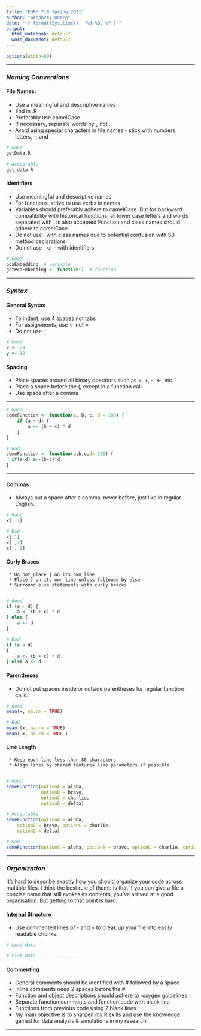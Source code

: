 ---
title: "EDRM 718 Spring 2021"
author: "Geophrey Odero"
date: "`r format(Sys.time(), '%d %B, %Y')`"
output:
  html_notebook: default
  word_document: default
---

```{r}
options(width=80)
```
*****

### ***Naming Conventions***

####  File Names:
  * Use a meaningful and descriptive names
  * End in .R
  * Preferably use camelCase
  * If necessary, separate words by _ not .
  * Avoid using special characters in file names - stick with numbers, letters, -, and _
```r
# Good
getData.R

# Acceptable
get_data.R
```
#### Identifiers
  * Use meaningful and descriptive names
  * For functions, strive to use verbs in names
  * Variables should preferably adhere to camelCase. But for backward compatibility with  historical functions, all lower case letters and words separated with . is also accepted
Function and class names should adhere to camelCase
  * Do not use . with class names due to potential confusion with S3 method declarations
  * Do not use _ or - with identifiers
```r
# Good
pcaEmbedding  # variable
getPcaEmbedding <- function()  # function
```

*****

### ***Syntax***

#### General Syntax

  * To indent, use 4 spaces not tabs
  * For assignments, use <- not =
  * Do not use ;
```r
# Good 
x <- 23
y <- 12
```

#### Spacing
  * Place spaces around all binary operators such as =, +, -, <-, etc.
  * Place a space before the (, except in a function call
  * Use space after a comma
  
***


```r
# Good
someFunction <- function(a, b, c, d = 100) {
    if (a < d) {
        a <- (b + c) * d
    }
}

# Bad
someFunction <- function(a,b,c,d= 100) { 
  if(a<d) a<-(b+c)*d 
}
```

*****

#### Commas
      
* Always put a space after a comma, never before, just like in regular English.

```r
# Good
x[, 1]

# Bad
x[,1]
x[ ,1]
x[ , 1]
```    

#### Curly Braces
     * Do not place { on its own line
     * Place } on its own line unless followed by else
     * Surround else statements with curly braces
     
```r
# Good
if (a < d) {
    a <- (b + c) * d
} else {
    a <- d
}

# Bad
if (a < d) 
{
    a <- (b + c) * d
} else a <- d
```


#### Parentheses

* Do not put spaces inside or outside parentheses for regular function calls.

```r
# Good
mean(x, na.rm = TRUE)

# Bad
mean (x, na.rm = TRUE)
mean( x, na.rm = TRUE )
```


#### Line Length
     * Keep each line less than 80 characters
     * Align lines by shared features like parameters if possible
     
```r
# Good
someFunction(optionA = alpha,
             optionB = bravo,
             optionC = charlie,    
             optionD = delta)

# Acceptable
someFunction(optionA = alpha,
    optionB = bravo, optionC = charlie,    
    optionD = delta)

# Bad
someFunction(optionA = alpha, optionB = bravo, optionC = charlie, optionD = delta)
```

*****

### ***Organization***

It’s hard to describe exactly how you should organize your code across multiple files. I think the best rule of thumb is that if you can give a file a concise name that still evokes its contents, you’ve arrived at a good organisation. But getting to that point is hard.

#### Internal Structure

 * Use commented lines of - and = to break up your file into easily readable chunks.

```r
# Load data ---------------------------

# Plot data ---------------------------
```

#### Commenting

   * General comments should be identified with # followed by a space
   * Inline comments need 2 spaces before the #
   * Function and object descriptions should adhere to roxygen guidelines
   * Separate function comments and function code with blank line
   * Functions from previous code using 2 blank lines
   * My main objective is to sharpen my R skills and use the knowledge gained for data analysis & simulations in my research.

*****
